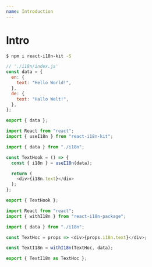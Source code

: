 ```yaml
---
name: Introduction
---
```



# Intro

<Translator page="index" num="0" />

<Translator page="index" num="1" />

```sh
$ npm i react-i18n-kit -S
```

<Translator page="index" num="2" />

```js
// './i18n/index.js'
const data = {
  en: {
    text: "Hello World!",
  },
  de: {
    text: "Hallo Welt!",
  },
};

export { data };
```

<Translator heading page="index" num="0" />

<Translator page="index" num="3" />

```js
import React from "react";
import { useI18n } from "react-i18n-kit";

import { data } from "./i18n";

const TextHook = () => {
  const { i18n } = useI18n(data);

  return (
    <div>{i18n.text}</div>
  );
};

export { TextHook };
```

<Translator page="index" num="5" />

<Playground>
  <TextHook />
</Playground>

<Translator heading page="index" num="1" />

<Translator page="index" num="4" />

```js
import React from "react";
import { withI18n } from "react-i18n-package";

import { data } from "./i18n";

const TextHoc = props => <div>{props.i18n.text}</div>;

const TextI18n = withI18n(TextHoc, data);

export { TextI18n as TextHoc };
```

<Translator page="index" num="5" />

<Playground>
  <TextHoc />
</Playground>
